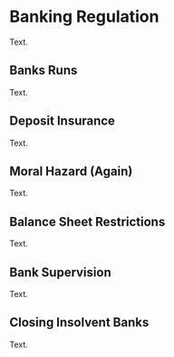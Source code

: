 # Banking Regulation

Text.

## Banks Runs

Text.

## Deposit Insurance

Text.

## Moral Hazard (Again)

Text.

## Balance Sheet Restrictions

Text.

## Bank Supervision

Text.

## Closing Insolvent Banks

Text.
